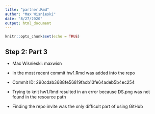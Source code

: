 ```yaml
---
title: "partner.Rmd"
author: "Max Wisnieski"
date: "8/27/2020"
output: html_document
---
```


```r
knitr::opts_chunk$set(echo = TRUE)
```

## Step 2: Part 3

- Max Wisnieski: maxwisn
  
- In the most recent commit hw1.Rmd was added into the repo
  
- Commit ID: 290cdab3688fe56819facb13fe64adeb5b4ec254
  
- Trying to knit hw1.Rmd resulted in an error because DS.png     was not found in the resource path
  
- Finding the repo invite was the only difficult part of using     GitHub 